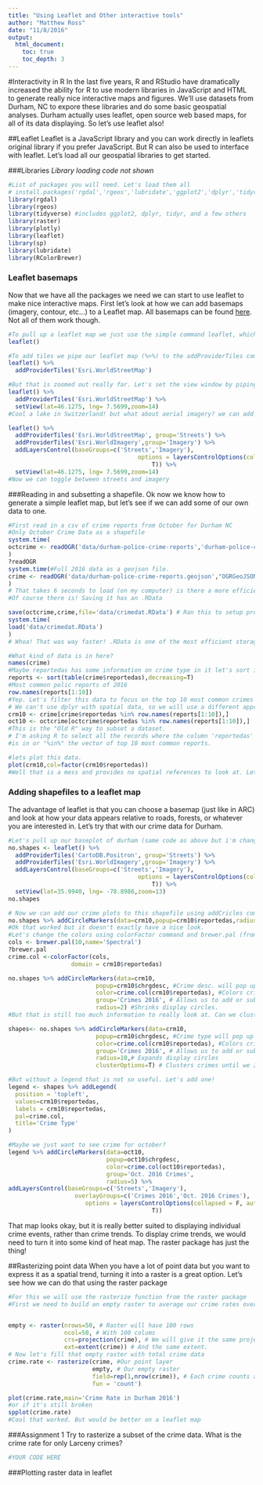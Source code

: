 ```yaml
---
title: "Using Leaflet and Other interactive tools"
author: "Matthew Ross"
date: "11/8/2016"
output: 
  html_document:
    toc: true
    toc_depth: 3
---
```


#Interactivity in R
In the last five years, R and RStudio have dramatically increased the ability for R to use modern libraries in JavaScript and HTML to generate really nice interactive maps and figures. We'll use datasets from Durham, NC to expore these libraries and do some basic geospatial analyses. Durham actually uses leaflet, open source web based maps, for all of its data displaying. So let's use leaflet also!

##Leaflet
Leaflet is a JavaScript library and you can work directly in leaflets original library if you prefer JavaScript. But R can also be used to interface with leaflet. Let's load all our geospatial libraries to get started.

###Libraries
*Library loading code not shown*
```r
#List of packages you will need. Let's load them all
# install.packages('rgdal','rgeos','lubridate','ggplot2','dplyr','tidyr','stringr','plotly','raster','leaflet','sp','RColorBrewer')
library(rgdal)
library(rgeos)
library(tidyverse) #includes ggplot2, dplyr, tidyr, and a few others
library(raster)
library(plotly)
library(leaflet)
library(sp)
library(lubridate)
library(RColorBrewer)

```

### Leaflet basemaps
Now that we have all the packages we need we can start to use leaflet to make nice interactive maps. First let's look at how we can add basemaps (imagery, contour, etc...) to a Leaflet map. All basemaps can be found [here](https://leaflet-extras.github.io/leaflet-providers/preview/). Not all of them work though. 

```r
#To pull up a leaflet map we just use the simple command leaflet, which brings up an empty space because we haven't given it a basemap yet. 
leaflet() 

#To add tiles we pipe our leaflet map (%>%) to the addProviderTiles command
leaflet() %>% 
  addProviderTiles('Esri.WorldStreetMap') 

#But that is zoomed out really far. Let's set the view window by piping this map to a setview command
leaflet() %>% 
  addProviderTiles('Esri.WorldStreetMap') %>%
  setView(lat=46.1275, lng= 7.5699,zoom=14)
#Cool a lake in Switzerland! but what about aerial imagery? we can add another basetile and toggle between it and street maps

leaflet() %>% 
  addProviderTiles('Esri.WorldStreetMap', group='Streets') %>%
  addProviderTiles('Esri.WorldImagery',group='Imagery') %>%
  addLayersControl(baseGroups=c('Streets','Imagery'),
                                     options = layersControlOptions(collapsed = F, autoZIndex =
                                         T)) %>% 
  setView(lat=46.1275, lng= 7.5699,zoom=14)
#Now we can toggle between streets and imagery

```

###Reading in and subsetting a shapefile. 
Ok now we know how to generate a simple leaflet map, but let's see if we can add some of our own data to one. 
```r

#First read in a csv of crime reports from October for Durham NC
#Only October Crime Data as a shapefile 
system.time(
octcrime <- readOGR('data/durham-police-crime-reports','durham-police-crime-reports',stringsAsFactors=F)
)
?readOGR
system.time(#Full 2016 data as a geojson file. 
crime <- readOGR('data/durham-police-crime-reports.geojson',"OGRGeoJSON",stringsAsFactors = F)
)
# That takes 6 seconds to load (on my computer) is there a more efficient way to load and write geospatial data?
#Of course there is! Saving it has an .RData 

save(octcrime,crime,file='data/crimedat.RData') # Ran this to setup program.
system.time(
load('data/crimedat.RData')
)
# Whoa! That was way faster! .RData is one of the most efficient storage algorithims for any kind of data.

#What kind of data is in here? 
names(crime)
#Maybe reportedas has some information on crime type in it let's sort it by most frequent incident
reports <- sort(table(crime$reportedas),decreasing=T)
#Most common polic reports of 2016
row.names(reports[1:10])
#Yep. Let's filter this data to focus on the top 10 most common crimes
# We can't use dplyr with spatial data, so we will use a different approach
crm10 <- crime[crime$reportedas %in% row.names(reports[1:10]),]
oct10 <- octcrime[octcrime$reportedas %in% row.names(reports[1:10]),]
#This is the "Old R" way to subset a dataset. 
# I'm asking R to select all the records where the column 'reportedas' has a value that
#is in or "%in%" the vector of top 10 most common reports. 

#lets plot this data. 
plot(crm10,col=factor(crm10$reportedas))
#Well that is a mess and provides no spatial references to look at. Let's use leaflet to make it better!
```


### Adding shapefiles to a leaflet map
The advantage of leaflet is that you can choose a basemap (just like in ARC) and look at how your data appears relative to roads, forests, or whatever you are interested in. Let's try that with our crime data for Durham. 
```r
#Let's pull up our baseplot of durham (same code as above but i'm changing the set view portion by googling durham lat long) and changing the basemap
no.shapes <- leaflet() %>% 
  addProviderTiles('CartoDB.Positron', group='Streets') %>%
  addProviderTiles('Esri.WorldImagery',group='Imagery') %>%
  addLayersControl(baseGroups=c('Streets','Imagery'),
                                     options = layersControlOptions(collapsed = F, autoZIndex =
                                         T)) %>% 
  setView(lat=35.9940, lng= -78.8986,zoom=13)
no.shapes

# Now we can add our crime plots to this shapefile using addCricles command
no.shapes %>% addCircleMarkers(data=crm10,popup=crm10$reportedas,radius=3) 
#Ok that worked but it doesn't exactly have a nice look. 
#Let's change the colors using colorFactor command and brewer.pal (from RColorBrewer)
cols <- brewer.pal(10,name='Spectral')
?brewer.pal
crime.col <-colorFactor(cols,
                  domain = crm10$reportedas)

no.shapes %>% addCircleMarkers(data=crm10,
                         popup=crm10$chrgdesc, #Crime desc. will pop up when user clicks on it
                         color=crime.col(crm10$reportedas), #Colors crimes based on color brewer
                         group='Crimes 2016', # Allows us to add or subtract groups later
                         radius=2) #Shrinks display circles.
#But that is still too much information to really look at. Can we cluster data? Yes!

shapes<- no.shapes %>% addCircleMarkers(data=crm10,
                         popup=crm10$chrgdesc, #Crime type will pop up when user clicks on it
                         color=crime.col(crm10$reportedas), #Colors crimes based on color brewer
                         group='Crimes 2016', # Allows us to add or subtract groups later
                         radius=10,# Expands display circles
                         clusterOptions=T) # Clusters crimes until we zoom into an appropriate level. 

#But without a legend that is not so useful. Let's add one!
legend <- shapes %>% addLegend(
  position = 'topleft',
  values=crm10$reportedas,
  labels = crm10$reportedas,
  pal=crime.col,
  title='Crime Type'
)

#Maybe we just want to see crime for october? 
legend %>% addCircleMarkers(data=oct10,
                            popup=oct10$chrgdesc,
                            color=crime.col(oct10$reportedas),
                            group='Oct. 2016 Crimes',
                            radius=5) %>%
addLayersControl(baseGroups=c('Streets','Imagery'),
                   overlayGroups=c('Crimes 2016','Oct. 2016 Crimes'),
                      options = layersControlOptions(collapsed = F, autoZIndex =
                                         T))

```

That map looks okay, but it is really better suited to displaying individual crime events, rather than crime trends. To display crime trends, we would need to turn it into some kind of heat map. The raster package has just the thing!

##Rasterizing point data
When you have a lot of point data but you want to express it as a spatial trend, turning it into a raster is a great option. Let's see how we can do that using the raster package
```r
#For this we will use the rasterize function from the raster package
#First we need to build an empty raster to average our crime rates over. Let's use a 2500 block resolution


empty <- raster(nrows=50, # Raster will have 100 rows
                ncol=50, # With 100 colums
                crs=projection(crime), # We will give it the same projection as our crime data
                ext=extent(crime)) # And the same extent. 
# Now let's fill that empty raster with total crime data
crime.rate <- rasterize(crime, #Our point layer
                        empty, # Our empty raster
                        field=rep(1,nrow(crime)), # Each crime counts as 1
                        fun = 'count')

plot(crime.rate,main='Crime Rate in Durham 2016')
#or if it's still broken
spplot(crime.rate)
#Cool that worked. But would be better on a leaflet map
```

###Assignment 1
Try to rasterize a subset of the crime data. What is the crime rate for only Larceny crimes?
```r
#YOUR CODE HERE

```






###Plotting raster data in leaflet
```r

```


